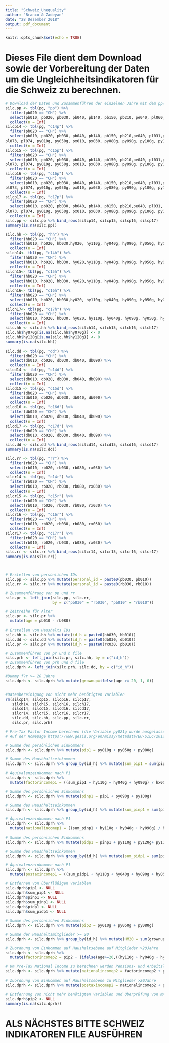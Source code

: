 ---
title: "Schweiz_Unequality"
author: "Branco & Zadeyan"
date: "28 Dezember 2018"
output: pdf_document
---

```{r setup, include=FALSE}
knitr::opts_chunk$set(echo = TRUE)
```

# Dieses File dient dem Download sowie der Vorbereitung der Daten um die Ungleichheitsindikatoren für die Schweiz zu berechnen. 
```{r Prepare Data, include=FALSE}

# Download der Daten und Zusammenführen der einzelnen Jahre mit dem pp/dd/hh/rr file.
silc.pp <- tbl(pg, "pp") %>%
  filter(pb020 == "CH") %>%
  select(pb010, pb020, pb030, pb040, pb140, pb150, pb210, pe040, pl060, pl080, pl100, py010g, py050g, px010, px030, py080g, py090g, py100g, py110g, py120g, py130g, py140g) %>%
  collect(n = Inf)
silcp14 <- tbl(pg, "c14p") %>% 
  filter(pb020 == "CH") %>%
  select(pb010, pb020, pb030, pb040, pb140, pb150, pb210,pe040, pl031,pl060, pl080, pl100, 
pl073, pl074, py010g, py050g, px010, px030, py080g, py090g, py100g, py110g, py120g, py130g, py140g) %>%
  collect(n = Inf)
silcp15 <- tbl(pg, "c15p") %>% 
  filter(pb020 == "CH") %>%
  select(pb010, pb020, pb030, pb040, pb140, pb150, pb210,pe040, pl031,pl060, pl080, pl100, 
pl073, pl074, py010g, py050g, px010, px030, py080g, py090g, py100g, py110g, py120g, py130g, py140g) %>%
  collect(n = Inf)
silcp16 <- tbl(pg, "c16p") %>% 
  filter(pb020 == "CH") %>%
  select(pb010, pb020, pb030, pb040, pb140, pb150, pb210,pe040, pl031,pl060, pl080, pl100, 
pl073, pl074, py010g, py050g, px010, px030, py080g, py090g, py100g, py110g, py120g, py130g, py140g) %>%
  collect(n = Inf)
silcp17 <- tbl(pg, "c17p") %>% 
  filter(pb020 == "CH") %>%
  select(pb010, pb020, pb030, pb040, pb140, pb150, pb210,pe040, pl031, pl060, pl080, pl100, 
pl073, pl074, py010g, py050g, px010, px030, py080g, py090g, py100g, py110g, py120g, py130g, py140g) %>%
  collect(n = Inf)
silc.pp <- silc.pp %>% bind_rows(silcp14, silcp15, silcp16, silcp17)
summary(is.na(silc.pp))

silc.hh <- tbl(pg, "hh") %>%
  filter(hb020 == "CH") %>%
  select(hb010, hb020, hb030,hy020, hy110g, hy040g, hy090g, hy050g, hy060g, hy070g, hy080g, hy120g, hy130g, hy140g,hx040, hx050) %>%
  collect(n = Inf)
silch14<- tbl(pg, "c14h") %>%
  filter(hb020 == "CH") %>%
  select(hb010, hb020, hb030, hy020,hy110g, hy040g, hy090g, hy050g, hy060g, hy070g, hy080g, hy120g, hy130g, hy140g,hx040, hx050) %>%
  collect(n = Inf)
silch15<- tbl(pg, "c15h") %>%
  filter(hb020 == "CH") %>%
  select(hb010, hb020, hb030, hy020,hy110g, hy040g, hy090g, hy050g, hy060g, hy070g, hy080g, hy120g, hy130g, hy140g,hx040, hx050) %>%
  collect(n = Inf)
silch16<- tbl(pg, "c16h") %>%
  filter(hb020 == "CH") %>%
  select(hb010, hb020, hb030,hy020, hy110g, hy040g, hy090g, hy050g, hy060g, hy070g, hy080g, hy120g, hy130g, hy140g,hx040, hx050) %>%
  collect(n = Inf)
silch17<- tbl(pg, "c17h") %>%
  filter(hb020 == "CH") %>%
  select(hb010, hb020, hb030, hy020, hy110g, hy040g, hy090g, hy050g, hy060g, hy070g, hy080g, hy120g, hy130g, hy140g,hx040, hx050) %>%
  collect(n = Inf)
silc.hh <- silc.hh %>% bind_rows(silch14, silch15, silch16, silch17)
silc.hh$hy070g[is.na(silc.hh$hy070g)] <- 0
silc.hh$hy120g[is.na(silc.hh$hy120g)] <- 0
summary(is.na(silc.hh))

silc.dd <- tbl(pg, "dd") %>%
  filter(db020 == "CH") %>%
  select(db010, db020, db030, db040, db090) %>%
  collect(n = Inf)
silcd14 <- tbl(pg, "c14d") %>%
  filter(db020 == "CH") %>%
  select(db010, db020, db030, db040, db090) %>%
  collect(n = Inf)
silcd15 <- tbl(pg, "c15d") %>%
  filter(db020 == "CH") %>%
  select(db010, db020, db030, db040, db090) %>%
  collect(n = Inf)
silcd16 <- tbl(pg, "c16d") %>%
  filter(db020 == "CH") %>%
  select(db010, db020, db030, db040, db090) %>%
  collect(n = Inf)
silcd17 <- tbl(pg, "c17d") %>%
  filter(db020 == "CH") %>%
  select(db010, db020, db030, db040, db090) %>%
  collect(n = Inf)
silc.dd <- silc.dd %>% bind_rows(silcd14, silcd15, silcd16, silcd17)
summary(is.na(silc.dd))

silc.rr <- tbl(pg, "rr") %>%
  filter(rb020 == "CH") %>%
  select(rb010, rb020, rb030, rb080, rx030) %>%
  collect(n = Inf)
silcr14 <- tbl(pg, "c14r") %>%
  filter(rb020 == "CH") %>%
  select(rb010, rb020, rb030, rb080, rx030) %>%
  collect(n = Inf)
silcr15 <- tbl(pg, "c15r") %>%
  filter(rb020 == "CH") %>%
  select(rb010, rb020, rb030, rb080, rx030) %>%
  collect(n = Inf)
silcr16 <- tbl(pg, "c16r") %>%
  filter(rb020 == "CH") %>%
  select(rb010, rb020, rb030, rb080, rx030) %>%
  collect(n = Inf)
silcr17 <- tbl(pg, "c17r") %>%
  filter(rb020 == "CH") %>%
  select(rb010, rb020, rb030, rb080, rx030) %>%
  collect(n = Inf)
silc.rr <- silc.rr %>% bind_rows(silcr14, silcr15, silcr16, silcr17)
summary(is.na(silc.rr))



# Erstellen von persönlichen IDs
silc.pp <- silc.pp %>% mutate(personal_id = paste0(pb030, pb010))
silc.rr <- silc.rr %>% mutate(personal_id = paste0(rb030, rb010))

# Zusammenführung von pp und rr
silc.pr <- left_join(silc.pp, silc.rr, 
                     by = c("pb030" = "rb030", "pb010" = "rb010"))

# Zeitreihe für Alter 
silc.pr <- silc.pr %>% 
  mutate(age = pb010 - rb080)

# Erstellen von Haushalts IDs 
silc.hh <- silc.hh %>% mutate(id_h = paste0(hb030, hb010))
silc.dd <- silc.dd %>% mutate(id_h = paste0(db030, db010))
silc.pr <- silc.pr %>% mutate(id_h = paste0(rx030, pb010))

# Zusammenführen von pr und h file
silc.prh <- left_join(silc.pr, silc.hh, by = c("id_h"))
# Zusammenführen von prh und d file
silc.dprh <- left_join(silc.prh, silc.dd, by = c("id_h"))

#Dummy f?r >= 20 Jahre
silc.dprh <- silc.dprh %>% mutate(grownup=ifelse(age >= 20, 1, 0))


#Datenbereinigung von nicht mehr benötigten Variablen
rm(silcp14, silcp15, silcp16, silcp17,
   silch14, silch15, silch16, silch17,
   silcd14, silcd15, silcd16, silcd17,
   silcr14, silcr15, silcr16, silcr17,
   silc.dd, silc.hh, silc.pp, silc.rr,
   silc.pr, silc.prh)
```


```{r Pre-Tax Factor Income nach P1, include=FALSE}

# Pre-Tax Factor Income berechnen (die Variable py021g wurde ausgelassen da diese für die Schweiz im gesamten Beobachtungszeitraum nur NAs ausweist)
# Auf der Homepage https://www.gesis.org/en/missy/metadata/EU-SILC/2012/Cross-sectional/original#2012-Cross-sectional-PY021G_tab12 kann man die Schweiz bei dieser Variable überhaupt nur in den Jahren 2011 und 2012 auswählen und auch hier sind alle Werte als "missing" eingetragen)

# Summe des persönlichen Einkommens
silc.dprh <- silc.dprh %>% mutate(pip1 = py010g + py050g + py080g)

# Summe des Haushhaltseinkommen
silc.dprh <- silc.dprh %>% group_by(id_h) %>% mutate(sum_pip1 = sum(pip1))

# Äquivalenzeinkommen nach P1
silc.dprh <- silc.dprh %>% 
  mutate(factorincomep1 = ((sum_pip1 + hy110g + hy040g + hy090g) / hx050))

```


```{r Pre-Tax National Income nach P1, include=FALSE}

# Summe des persönlichen Einkommens
silc.dprh <- silc.dprh %>% mutate(pinp1 = pip1 + py090g + py100g)

# Summe des Haushhaltseinkommen
silc.dprh <- silc.dprh %>% group_by(id_h) %>% mutate(sum_pinp1 = sum(pinp1))

# Äquivalenzeinkommen nach P1
silc.dprh <- silc.dprh %>% 
  mutate(nationalincomep1 = ((sum_pinp1 + hy110g + hy040g + hy090g) / hx050))

```


```{r Post-Tax Disposable Income nach P1, include=FALSE}

# Summe des persönlichen Einkommens
silc.dprh <- silc.dprh %>% mutate(pidp1 = pinp1 + py110g + py120g+ py130g+ py140g)

# Summe des Haushhaltseinkommen
silc.dprh <- silc.dprh %>% group_by(id_h) %>% mutate(sum_pidp1 = sum(pidp1))

# Äquivalenzeinkommen nach P1
silc.dprh <- silc.dprh %>% 
  mutate(postaxincomep1 = ((sum_pidp1 + hy110g + hy040g + hy090g + hy050g + hy060g + hy070g + hy080g - hy120g - hy130g - hy140g) / hx050))

# Entfernen von überflüßigen Variablen
silc.dprh$pip1 <- NULL
silc.dprh$sum_pip1 <- NULL
silc.dprh$pinp1 <- NULL
silc.dprh$sum_pinp1 <- NULL
silc.dprh$pidp1 <- NULL
silc.dprh$sum_pidp1 <- NULL
```


```{r Pre-Tax Factor Income nach P2, include=FALSE}

# Summe des persönlichen Einkommens
silc.dprh <- silc.dprh %>% mutate(pip2 = py010g + py050g + py080g)

# Summe der Haushaltsmitglieder >= 20
silc.dprh <- silc.dprh %>% group_by(id_h) %>% mutate(HM20 = sum(grownup))

# Zuordnung von Einkommen auf Haushaltsebene auf Mitglieder >20Jahre
silc.dprh <- silc.dprh %>% 
  mutate(factorincomep2 = pip2 + (ifelse(age>=20,((hy110g + hy040g + hy090g) / HM20),0)))

```


```{r Pre-Tax National Income nach P2, include=FALSE}

# Um Pre-Tax National Income zu berechnen werden Pensions- und Arbeitslosenzahlungen addiert
silc.dprh <- silc.dprh %>% mutate(nationalincomep2 = factorincomep2 + py090g + py100g)
```


```{r Post-Tax Disposable Income nach P2, include=FALSE}

# Zuordnung von Einkommen auf Haushaltsebene zu Mitglieder >20Jahre
silc.dprh <- silc.dprh %>% mutate(postaxincomep2 = nationalincomep2 + py110g + py120g+ py130g+ py140g+ (ifelse(age>=20, ((hy050g + hy060g + hy070g + hy080g - hy120g - hy130g - hy140g) / HM20),0)))

# Entfernung von nicht mehr benötigten Variablen und Überprüfung von NAs
silc.dprh$pip2 <- NULL
summary(is.na(silc.dprh))
```

# ALS NÄCHSTES BITTE SCHWEIZ INDIKATOREN FILE AUSFÜHREN
